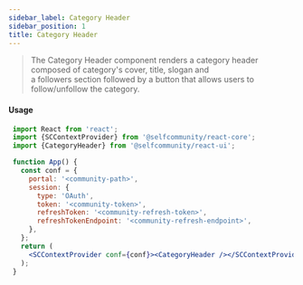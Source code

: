 ```yaml
---
sidebar_label: Category Header
sidebar_position: 1
title: Category Header
---
```


> The Category Header component renders a category header composed of category's cover, title, slogan and <br/>
 a followers section followed by a button that allows users to follow/unfollow the category.



<Logged><CategoryHeader categoryId={10}/></Logged>

#### Usage

```jsx
 import React from 'react';
 import {SCContextProvider} from '@selfcommunity/react-core';
 import {CategoryHeader} from '@selfcommunity/react-ui';

 function App() {
   const conf = {
     portal: '<community-path>',
     session: {
       type: 'OAuth',
       token: '<community-token>',
       refreshToken: '<community-refresh-token>',
       refreshTokenEndpoint: '<community-refresh-endpoint>',
     },
   };
   return (
     <SCContextProvider conf={conf}><CategoryHeader /></SCContextProvider>
   );
 }
```